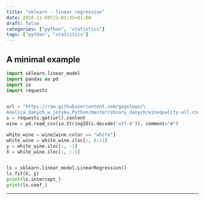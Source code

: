 ```yaml
---
title: "sklearn - linear regression"
date: 2018-11-09T23:01:35+01:00
draft: false
categories: ["python", "statistics"]
tags: ["python", "statistics"]
---
```


## A minimal example

```python
import sklearn.linear_model
import pandas as pd
import io
import requests


url = "https://raw.githubusercontent.com/gagolews/\
Analiza_danych_w_jezyku_Python/master/zbiory_danych/winequality-all.csv"
s = requests.get(url).content
wine = pd.read_csv(io.StringIO(s.decode('utf-8')), comment="#")

white_wine = wine[wine.color == "white"]
white_wine = white_wine.iloc[:, 0:11]
y = white_wine.iloc[:, -1]
X = white_wine.iloc[:, :-1]


ls = sklearn.linear_model.LinearRegression()
ls.fit(X, y)
print(ls.intercept_)
print(ls.coef_)
```

***
